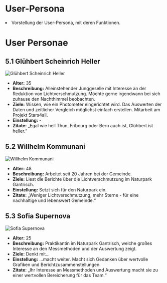 # User-Persona

<li>Vorstellung der User-Persona, mit deren Funktionen.</li>

# User Personae

## 5.1 Glühbert Scheinrich Heller

![Glühbert Scheinrich Heller](/concept/portrait_gluebert.png)

- **Alter:** 35  
- **Beschreibung:** Alleinstehender Junggeselle mit Interesse an der Reduktion von Lichtverschmutzung. Möchte gerne irgendwann bei sich zuhause den Nachthimmel beobachten.  
- **Ziele:** Wissen, wie ein Photometer eingerichtet wird. Das Auswerten der Daten und zeitlicher Vergleich möglichst einfach erstellen. Mitarbeit am Projekt Stars4all.  
- **Einstellung:** -  
- **Zitate:** „Egal wie hell Thun, Fribourg oder Bern auch ist, Glühbert ist heller.“

## 5.2 Willhelm Kommunani

![Willhelm Kommunani](/concept/portrait_willhelm.png)

- **Alter:** 48  
- **Beschreibung:** Arbeitet seit 20 Jahren bei der Gemeinde.  
- **Ziele:** Liest die Berichte über die Lichtverschmutzung im Naturpark Gantrisch.  
- **Einstellung:** Setzt sich für den Naturpark ein.  
- **Zitate:** „Weniger Lichtverschmutzung, mehr Sterne - für eine nachhaltige und lebenswert Gemeinde.“

## 5.3 Sofia Supernova

![Sofia Supernova](/concept/portrait_sofia.png)

- **Alter:** 25  
- **Beschreibung:** Praktikantin im Naturpark Gantrisch, welche großes Interesse an den Messmethoden und der Auswertung zeigt.  
- **Ziele:** Denkt mit...  
- **Einstellung:** ...macht weiter. Macht sich Gedanken über wertvolle Grafiken und Berichtzusammenstellungen.  
- **Zitate:** „Ihr Interesse an Messmethoden und Auswertung macht sie zu einer wertvollen Bereicherung für das Team.“

